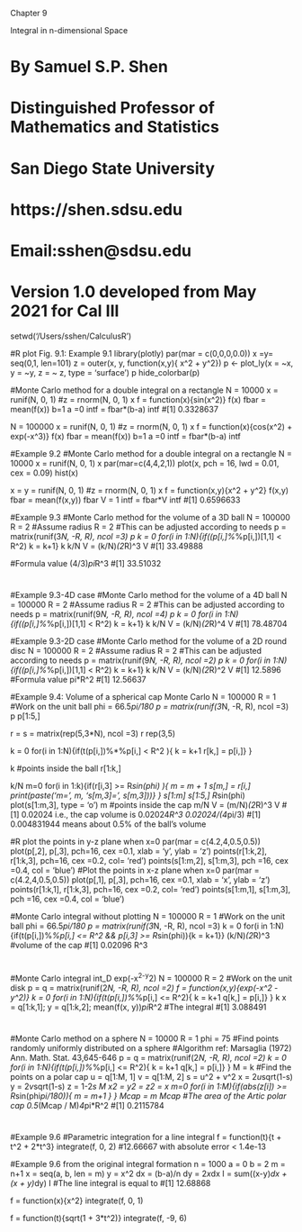 ##############################################################
######################## Chapter 9 ###########################
#############  Integral in n-dimensional Space ###############
##############################################################
# By Samuel S.P. Shen
# Distinguished Professor of Mathematics and Statistics
# San Diego State University
# https://shen.sdsu.edu
# Email:sshen@sdsu.edu
# Version 1.0 developed from May 2021 for Cal III

setwd('/Users/sshen/CalculusR')

#R plot Fig. 9.1: Example 9.1
library(plotly)
par(mar = c(0,0,0,0.0))
x =y= seq(0,1, len=101)
z = outer(x, y, function(x,y){ x^2 + y^2})
p <- plot_ly(x = ~x, y = ~y, z = ~ z,
             type = 'surface')
p
hide_colorbar(p)

#Monte Carlo method for a double integral on a rectangle
N = 10000
x = runif(N, 0, 1)
#z = rnorm(N, 0, 1)
x
f = function(x){sin(x^2)}
f(x)
fbar = mean(f(x))
b=1
a =0
intf = fbar*(b-a)
intf
#[1] 0.3328637

N = 100000
x = runif(N, 0, 1)
#z = rnorm(N, 0, 1)
x
f = function(x){cos(x^2) + exp(-x^3)}
f(x)
fbar = mean(f(x))
b=1
a =0
intf = fbar*(b-a)
intf


#Example 9.2
#Monte Carlo method for a double integral on a rectangle
N = 10000
x = runif(N, 0, 1)
x
par(mar=c(4,4,2,1))
plot(x, pch = 16, lwd = 0.01, cex = 0.09)
hist(x)

x = y = runif(N, 0, 1)
#z = rnorm(N, 0, 1)
x
f = function(x,y){x^2 + y^2}
f(x,y)
fbar = mean(f(x,y))
fbar
V = 1
intf = fbar*V
intf
#[1] 0.6596633

#Example 9.3
#Monte Carlo method for the volume of a 3D ball
N = 100000
R = 2 #Assume radius R = 2
#This can be adjusted according to needs
p = matrix(runif(3*N, -R, R), ncol =3)
p
k = 0
for(i in 1:N){if((p[i,]%*%p[i,])[1,1] < R^2)
  k = k+1}
k
k/N
V = (k/N)*(2*R)^3
V
#[1] 33.49888

#Formula value
(4/3)*pi*R^3
#[1] 33.51032

#
#
#Example 9.3-4D case
#Monte Carlo method for the volume of a 4D ball
N = 100000
R = 2 #Assume radius R = 2
#This can be adjusted according to needs
p = matrix(runif(9*N, -R, R), ncol =4)
p
k = 0
for(i in 1:N){if((p[i,]%*%p[i,])[1,1] < R^2)
  k = k+1}
k
k/N
V = (k/N)*(2*R)^4
V
#[1] 78.48704

#Example 9.3-2D case
#Monte Carlo method for the volume of a 2D round disc
N = 100000
R = 2 #Assume radius R = 2
#This can be adjusted according to needs
p = matrix(runif(9*N, -R, R), ncol =2)
p
k = 0
for(i in 1:N){if((p[i,]%*%p[i,])[1,1] < R^2)
  k = k+1}
k
k/N
V = (k/N)*(2*R)^2
V
#[1] 12.5896  
#Formula value
pi*R^2
#[1] 12.56637

#Example 9.4: Volume of a spherical cap Monte Carlo
N = 100000
R = 1 #Work on the unit ball
phi = 66.5*pi/180
p = matrix(runif(3*N, -R, R), ncol =3)
p
p[1:5,]

r = s = matrix(rep(5,3*N), ncol =3)
r
rep(3,5)

k = 0
for(i in 1:N){if(t(p[i,])%*%p[i,] < R^2 ){
  k = k+1
  r[k,] = p[i,]}
}

k #points inside the ball
r[1:k,]

k/N
m=0
for(i in 1:k){if(r[i,3] >= R*sin(phi) ){
  m = m + 1
  s[m,] = r[i,]
  print(paste('m=', m, 's[m,3]=', s[m,3]))}
}
s[1:m]
s[1:5,]
R*sin(phi) 
plot(s[1:m,3], type = 'o')
m #points inside the cap
m/N
V = (m/N)*(2*R)^3
V
#[1] 0.02024 i.e., the cap volume is 0.02024*R^3
0.02024/(4*pi/3) 
#[1] 0.004831944 means about 0.5% of the ball's volume

#R plot the points in y-z plane when x=0
par(mar = c(4.2,4,0.5,0.5))
plot(p[,2], p[,3], pch=16, cex =0.1,
     xlab = 'y', ylab = 'z')
points(r[1:k,2], r[1:k,3], 
       pch=16, cex =0.2, col= 'red')
points(s[1:m,2], s[1:m,3], 
       pch =16, cex =0.4, col = 'blue')
#Plot the points in x-z plane when x=0
par(mar = c(4.2,4,0.5,0.5))
plot(p[,1], p[,3], pch=16, cex =0.1,
     xlab = 'x', ylab = 'z')
points(r[1:k,1], r[1:k,3], 
       pch=16, cex =0.2, col= 'red')
points(s[1:m,1], s[1:m,3], 
       pch =16, cex =0.4, col = 'blue')


#Monte Carlo integral without plotting
N = 100000
R = 1 #Work on the unit ball
phi = 66.5*pi/180
p = matrix(runif(3*N, -R, R), ncol =3)
k = 0
for(i in 1:N){if(t(p[i,])%*%p[i,] <= R^2 && 
                 p[i,3] >= R*sin(phi)){k = k+1}}
(k/N)*(2*R)^3 #volume of the cap
#[1] 0.02096 R^3 

#
#
#Monte Carlo integral int_D exp(-x^2-y^2)
N = 100000
R = 2 #Work on the unit disk
p = q = matrix(runif(2*N, -R, R), ncol =2)
f = function(x,y){exp(-x^2 - y^2)}
k = 0
for(i in 1:N){if(t(p[i,])%*%p[i,] <= R^2){
  k = k+1
  q[k,] = p[i,]}
}
k
x = q[1:k,1]; y = q[1:k,2];
mean(f(x, y))*pi*R^2 #The integral
#[1] 3.088491


#
#
#Monte Carlo method on a sphere
N = 10000
R = 1
phi = 75
#Find points randomly uniformly distributed on a sphere
#Algorithm ref: Marsaglia (1972) Ann. Math. Stat. 43,645-646 
p = q = matrix(runif(2*N, -R, R), ncol =2)
k = 0
for(i in 1:N){if(t(p[i,])%*%p[i,] <= R^2){
  k = k+1
  q[k,] = p[i,]}
}
M = k
#Find the points on a polar cap
u = q[1:M, 1]
v = q[1:M, 2]
s = u^2 + v^2
x = 2*u*sqrt(1-s)
y = 2*v*sqrt(1-s)
z = 1-2*s
M
x2 = y2 = z2 = x
m=0
for(i in 1:M){if(abs(z[i]) >= R*sin(phi*pi/180)){
  m = m+1 
}
}
Mcap = m
Mcap
#The area of the Artic polar cap
0.5*(Mcap / M)*4*pi*R^2
#[1] 0.2115784


#
#
#Example 9.6
#Parametric integration for a line integral
f = function(t){t + t^2 + 2*t^3}
integrate(f, 0, 2)
#12.66667 with absolute error < 1.4e-13

#Example 9.6 from the original integral formation
n = 1000
a = 0
b = 2
m = n+1
x = seq(a, b, len = m)
y = x^2
dx = (b-a)/n
dy = 2*x*dx
I = sum((x-y)*dx + (x + y)*dy)
I #The line integral is equal to
#[1] 12.68868


f = function(x){x^2}
integrate(f, 0, 1)

f = function(t){sqrt(1 + 3*t^2)}
integrate(f, -9, 6)
